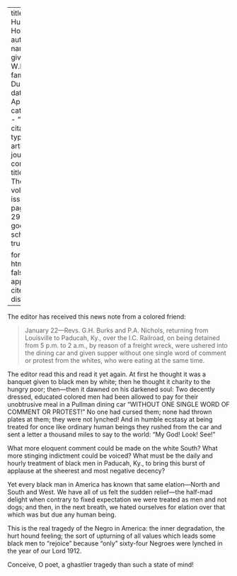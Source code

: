 
---
title: 'The Hurt Hound'
author:
  - name:
      given: W.E.B.
      family: Du Bois
date: Apr. 1913
categories: 
  - ""
citation: 
  type: article-journal
  container-title: The Crisis
  volume: 5
  issue: 6
  page: 290-291
google-scholar: true

format:
  html:
    toc: false
    appendix-cite-as: display
---



The editor has received this news note from a colored friend:

> January 22—Revs. G.H. Burks and P.A. Nichols, returning from Louisville to Paducah, Ky., over the I.C. Railroad, on being detained from 5 p.m. to 2 a.m., by reason of a freight wreck, were ushered into the dining car and given supper without one single word of comment or protest from the whites, who were eating at the same time.

The editor read this and read it yet again. At first he thought it was a banquet given to black men by white; then he thought it charity to the hungry poor; then—then it dawned on his darkened soul: Two decently dressed, educated colored men had been allowed to pay for their unobtrusive meal in a Pullman dining car "WITHOUT ONE SINGLE WORD OF COMMENT OR PROTEST!" No one had cursed them; none had thrown plates at them; they were not lynched! And in humble ecstasy at being treated for once like ordinary human beings they rushed from the car and sent a letter a thousand miles to say to the world: "My God! Look! See!"

What more eloquent comment could be made on the white South? What more stinging indictment could be voiced? What must be the daily and hourly treatment of black men in Paducah, Ky., to bring this burst of applause at the sheerest and most negative decency?

Yet every black man in America has known that same elation---North and South and West. We have all of us felt the sudden relief---the half-mad delight when contrary to fixed expectation we were treated as men and not dogs; and then, in the next breath, we hated ourselves for elation over that which was but due any human being.

This is the real tragedy of the Negro in America: the inner degradation, the hurt hound feeling; the sort of upturning of all values which leads some black men to "rejoice" because "only" sixty-four Negroes were lynched in the year of our Lord 1912.

Conceive, O poet, a ghastlier tragedy than such a state of mind!

